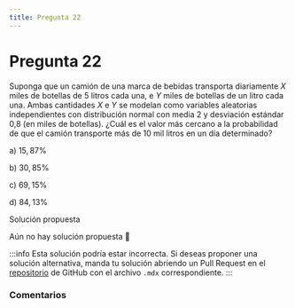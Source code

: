```yaml
---
title: Pregunta 22
---
```



# Pregunta 22

Suponga que un camión de una marca de bebidas transporta diariamente $X$ miles de botellas de 5 litros cada una, e $Y$ miles de botellas de un litro cada una. Ambas cantidades $X$ e $Y$ se modelan como variables aleatorias independientes con distribución normal con media 2 y desviación estándar 0,8 (en miles de botellas).
¿Cuál es el valor más cercano a la probabilidad de que el camión transporte más de 10 mil litros en un día determinado?

a) $15,87 \%$

b) $30,85 \%$

c) $69,15 \%$

d) $84,13 \%$

<MDXDetails>
<summary>Solución propuesta</summary>

Aún no hay solución propuesta 🥲

:::info 
Esta solución podría estar incorrecta. Si deseas proponer una solución alternativa, manda tu solución abriendo
un Pull Request en el [repositorio](https://github.com/crow-rojas/apuntes-fundamentals/pulls) de GitHub con el archivo
`.mdx` correspondiente. 
:::

</MDXDetails>

### Comentarios

<Disqus
  url="https://crow-rojas.github.io/apuntes-fundamentals/docs/Probabilidades y Estadística/exercises/2017-2/p22"
  identifier="Probabilidades y Estadística/exercises/2017-2/p22"
  title="2017-2 Probabilidades y Estadística - Pregunta 22"
/>
